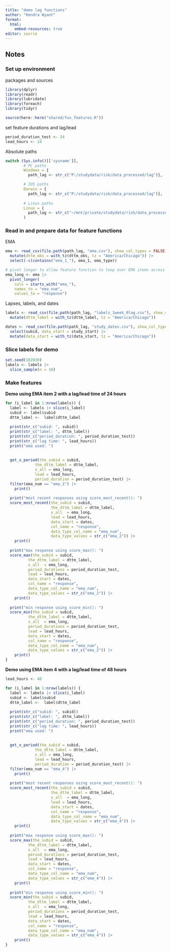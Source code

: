 ```yaml
---
title: "demo lag functions"
author: "Kendra Wyant"
format: 
  html: 
    embed-resources: true
editor: source
---
```


## Notes



### Set up environment

packages and sources
```r
library(dplyr)
library(readr)
library(lubridate)
library(foreach)
library(tidyr)

source(here::here("shared/fun_features.R"))
```


set feature durations and lag/lead
```r
period_duration_test <- 24
lead_hours <- 24
```

Absolute paths
```r
switch (Sys.info()[['sysname']],
        # PC paths
        Windows = {
          path_lag <- str_c("P:/studydata/risk/data_processed/lag")},

        # IOS paths
        Darwin = {
          path_lag <- str_c("P:/studydata/risk/data_processed/lag")},
        
        # Linux paths
        Linux = {
          path_lag <- str_c("~/mnt/private/studydata/risk/data_processed/lag")}
        )
```


### Read in and prepare data for feature functions

EMA
```r
ema <- read_csv(file.path(path_lag, "ema.csv"), show_col_types = FALSE) |> 
  mutate(dttm_obs = with_tz(dttm_obs, tz = "America/Chicago")) |>   
  select(-c(contains("ema_1_"), ema_1, ema_type)) 

# pivot longer to allow feature function to loop over EMA items across rows
ema_long <- ema |> 
  pivot_longer(
    cols = starts_with("ema_"),
    names_to = "ema_num",
    values_to = "response")
```

Lapses, labels, and dates
```r
labels <- read_csv(file.path(path_lag, "labels_1week_0lag.csv"), show_col_types = FALSE) |> 
  mutate(dttm_label = with_tz(dttm_label, tz = "America/Chicago")) 

dates <- read_csv(file.path(path_lag, "study_dates.csv"), show_col_types = FALSE) |> 
  select(subid, data_start = study_start) |> 
  mutate(data_start = with_tz(data_start, tz = "America/Chicago"))
```


### Slice labels for demo
```r
set.seed(102030)
labels <- labels |> 
  slice_sample(n = 10)
```




### Make features

**Demo using EMA item 2 with a lag/lead time of 24 hours**
```r
for (i_label in 1:nrow(labels)) {
  label <- labels |> slice(i_label)
  subid <- label$subid 
  dttm_label <-  label$dttm_label
  
  print(str_c("subid: ", subid))
  print(str_c("label: ", dttm_label))
  print(str_c("period_duration: ", period_duration_test))
  print(str_c("lag time: ", lead_hours))
  print("ema used: ")
  
  
  get_x_period(the_subid = subid, 
             the_dttm_label = dttm_label, 
             x_all = ema_long, 
             lead = lead_hours, 
             period_duration = period_duration_test) |> 
  filter(ema_num == "ema_2") |> 
    print()
  
  print("most recent responses using score_most_recent(): ")
  score_most_recent(the_subid = subid,
                    the_dttm_label = dttm_label,
                    x_all  = ema_long,
                    lead = lead_hours,
                    data_start = dates,
                    col_name = "response",
                    data_type_col_name = "ema_num",
                    data_type_values = str_c("ema_2")) |> 
    print()
  
  print("max response using score_max(): ")
  score_max(the_subid = subid,
          the_dttm_label = dttm_label,
          x_all  = ema_long,
          period_durations = period_duration_test,
          lead = lead_hours,
          data_start = dates,
          col_name = "response",
          data_type_col_name = "ema_num",
          data_type_values = str_c("ema_2")) |> 
    print()
  
  print("min response using score_min(): ")
  score_min(the_subid = subid,
          the_dttm_label = dttm_label,
          x_all  = ema_long,
          period_durations = period_duration_test,
          lead = lead_hours,
          data_start = dates,
          col_name = "response",
          data_type_col_name = "ema_num",
          data_type_values = str_c("ema_2")) |> 
    print()
}
```

**Demo using EMA item 4 with a lag/lead time of 48 hours**
```r
lead_hours <- 48
```

```r
for (i_label in 1:nrow(labels)) {
  label <- labels |> slice(i_label)
  subid <- label$subid 
  dttm_label <-  label$dttm_label
  
  print(str_c("subid: ", subid))
  print(str_c("label: ", dttm_label))
  print(str_c("period_duration: ", period_duration_test))
  print(str_c("lag time: ", lead_hours))
  print("ema used: ")
  
  
  get_x_period(the_subid = subid, 
             the_dttm_label = dttm_label, 
             x_all = ema_long, 
             lead = lead_hours, 
             period_duration = period_duration_test) |> 
  filter(ema_num == "ema_4") |> 
    print()
  
  print("most recent responses using score_most_recent(): ")
  score_most_recent(the_subid = subid,
                    the_dttm_label = dttm_label,
                    x_all  = ema_long,
                    lead = lead_hours,
                    data_start = dates,
                    col_name = "response",
                    data_type_col_name = "ema_num",
                    data_type_values = str_c("ema_4")) |> 
    print()
  
  print("max response using score_max(): ")
  score_max(the_subid = subid,
          the_dttm_label = dttm_label,
          x_all  = ema_long,
          period_durations = period_duration_test,
          lead = lead_hours,
          data_start = dates,
          col_name = "response",
          data_type_col_name = "ema_num",
          data_type_values = str_c("ema_4")) |> 
    print()
  
  print("min response using score_min(): ")
  score_min(the_subid = subid,
          the_dttm_label = dttm_label,
          x_all  = ema_long,
          period_durations = period_duration_test,
          lead = lead_hours,
          data_start = dates,
          col_name = "response",
          data_type_col_name = "ema_num",
          data_type_values = str_c("ema_4")) |> 
    print()
}
```



